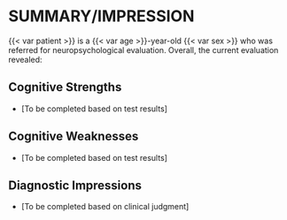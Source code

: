 
# SUMMARY/IMPRESSION

{{< var patient >}} is a {{< var age >}}-year-old {{< var sex >}} who was referred for neuropsychological evaluation. Overall, the current evaluation revealed:

## Cognitive Strengths
- [To be completed based on test results]

## Cognitive Weaknesses
- [To be completed based on test results]

## Diagnostic Impressions
- [To be completed based on clinical judgment]

